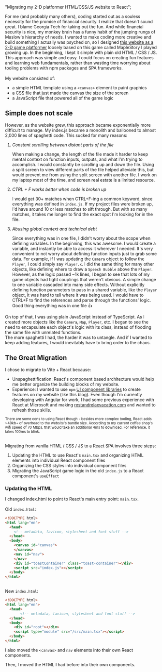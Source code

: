   "Migrating my 2-D platformer HTML/CSS/JS website to React";

For me (and probably many others), coding started out as a souless necessity for the promise of financial security. I realize that doesn't sound great. I blame Georgia Tech for taking out the fun. And while financial security is nice, my monkey brain has a funny habit of the jumping rungs of Maslow's hierarchy of needs. I wanted to make coding more creative and build something I actually was psyched on, so I designed [this website as a 2-D game platformer](https://lukemuehring.github.io/) loosely based on this game called MapleStory I played growing up. In the beginning, I kept it simple with plain old HTML / CSS / JS.
This approach was simple and easy. I could focus on creating fun features and learning web fundamentals, rather than wasting time worrying about tooling problems with npm packages and SPA frameworks.\
\
My website consisted of:
- a simple HTML template using a `<canvas>` element to paint graphics
- a CSS file that just made the canvas the size of the screen
- a JavaScript file that powered all of the game logic

## Simple does not scale
However, as the website grew, this approach became exponentially more difficult to manage. My index.js became a monolith and ballooned to almost 2,000 lines of spaghetti code. This sucked for many reasons:
1. *Constant scrolling between distant parts of the file*

    When making a change, the length of the file made it harder to keep mental context on function inputs, outputs, and what I'm trying to accomplish. I would constantly be scrolling up and down the file. Using a split screen to view different parts of the file helped alleviate this, but would prevent me from using the split screen with another file. I work on my laptop most of the time, and screen real estate is a limited resource.

2. *CTRL + F works better when code is broken up*

    I would get 30+ matches when CTRL+F-ing a common keyword, since everything was defined in `index.js`. If my project files were broken up, I'd have around 10 or less matches to sift through. But with so many matches, it takes me longer to find the exact spot I'm looking for in the file.
    
3. *Abusing global context and technical debt*
    
    Since everything was in one file, I didn't worry about the scope when defining variables. In the beginning, this was awesome. I would create a variable, and instantly be able to access it wherever I needed. It's very convenient to not worry about defining function inputs just to grab some data. For example, if I was updating the `Camera` object to follow the `Player`, I could simply say `Player.x`. I did the same thing for many other objects, like defining where to draw a `Speech Bubble` above the `Player`. However, as the logic passed ~1k lines, I began to see that lots of my game objects had tight couplings that weren't obvious. A simple change to one variable cascaded into many side effects. Without explicitly defining function parameters to pass in a shared variable, like the `Player` object, it was hard to tell where it was being used. I would have to CTRL+F to find the references and parse through the functions' logic. Good thing everything was in one file 👍

On top of that, I was using plain JavaScript instead of TypeScript. As I created more objects like the `Camera`, `Map`, `Player`, etc. I began to see the need to encapsulate each object's logic with its class, instead of flooding the same file with unrelated functions.\
The more spaghetti I had, the harder it was to untangle. And if I wanted to keep adding features, I would inevitably have to bring order to the chaos.
## The Great Migration
I chose to migrate to Vite + React because:
- Unspaghettification: React's component based architecture would help me better organize the building blocks of my website.
- Experience: I wanted to use `npm` [UI component libraries](https://react-spectrum.adobe.com/react-spectrum/index.html) to create features on my website (like this blog). Even though I'm currently developing with Angular for work, I had some previous experience with React at Microsoft and making [restandrelaxvacation.com](https://restandrelaxvacation.com/) and wanted to refresh those skills.

<small>There are some cons to using React though - besides more complex tooling, React adds ~40kb+ of overhead to the website's bundle size. According to my current coffee shop's wifi speed of 70 Mbps, that would take an additional 4ms to download. For reference, it takes 100ms to blink.</small>

\
Migrating from vanilla HTML / CSS / JS to a React SPA involves three steps:
1. Updating the HTML to use React's `main.tsx` and organizing HTML elements into individual React component files
2. Organizing the CSS styles into individual component files
3. Migrating the JavaScript game logic in the old `index.js` to a React component's `useEffect`

### Updating the HTML
I changed index.html to point to React's main entry point: `main.tsx`.\
\
Old `index.html`:
```html
<!DOCTYPE html>
<html lang="en">
  <head>
    <!-- metadata, favicon, stylesheet and font stuff -->
  </head>
  <body>
    <canvas id="canvas">
    </canvas>
    <nav id="nav">
    </nav>
    <div id="toastContainer" class="toast-container"></div>
    <script src="index.js"></script>
  </body>
</html>
```
\
New `index.html`:
```html
<!DOCTYPE html>
<html lang="en">
  <head>
       <!-- metadata, favicon, stylesheet and font stuff -->
  </head>
  <body>
    <div id="root"></div>
    <script type="module" src="/src/main.tsx"></script>
  </body>
</html>
```

I also moved the `<canvas>` and `nav` elements into their own React components.

Then, I moved the HTML I had before into their own components.



